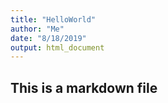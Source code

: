 ```yaml
---
title: "HelloWorld"
author: "Me"
date: "8/18/2019"
output: html_document
---
```


## This is a markdown file
